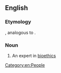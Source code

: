 ==English==

===Etymology===
{{suffix|en|bioethics|ist}}, analogous to {{m|en|ethicist}}.

===Noun===
{{en-noun}}

# An expert in [[bioethics]]

{{C|en|Ethics}}

[[Category:en:People]]